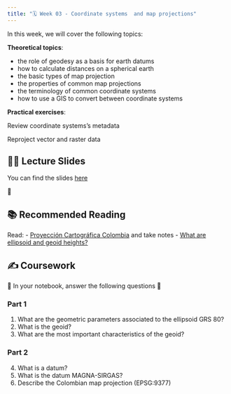 ```yaml
---
title: "🗓️ Week 03 - Coordinate systems  and map projections"
---
```


In this week, we will cover the following topics:

**Theoretical topics**:

- the role of geodesy as a basis for earth datums
- how to calculate distances on a spherical earth
- the basic types of map projection
- the properties of common map projections
- the terminology of common coordinate systems
- how to use  a GIS to convert between coordinate systems 

**Practical exercises**:

Review coordinate systems's metadata 

Reproject vector and raster data

## 👨‍🏫 Lecture Slides 

You can find the slides [here](https://docs.google.com/presentation/d/1teYd09bo9BH2CK0b3G9Z77jnxcDjmTJ-/edit?usp=sharing&ouid=101294548671143516389&rtpof=true&sd=true)

🎥 

## 📚 Recommended Reading 

Read:
- [Proyección Cartográfica Colombia](https://origen.igac.gov.co/docs/ABC_Nueva_Proyeccion_Cartografica_Colombia.pdf) and take notes
- [What are ellipsoid and geoid heights?](https://help.propelleraero.com/hc/en-us/articles/19383617598743-What-Are-Ellipsoid-and-Geoid-Heights#h_01HT5Q4VEN0WF0AW4MXH9P459C)

## ✍️ Coursework

🚧 In your  notebook,  answer the following questions 🚧

### Part 1
::: {.callout-important collapse=true}
1. What are the geometric parameters associated to the ellipsoid GRS 80?
2. What is the geoid?
3. What are the most important characteristics of the geoid?
:::

### Part 2
::: {.callout-important collapse=true}
4. What is a datum?
5. What is the datum MAGNA-SIRGAS?
6. Describe  the Colombian map projection (EPSG:9377)

:::


